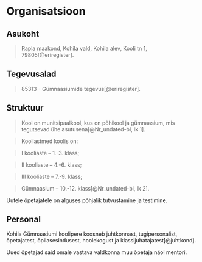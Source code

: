 # Organisatsioon

\multicolsbegin

## Asukoht

> Rapla maakond, Kohila vald, Kohila alev, Kooli tn 1, 79805[@eriregister].

## Tegevusalad

> 85313 - Gümnaasiumide tegevus[@eriregister].

## Struktuur

> Kool on munitsipaalkool, kus on põhikool ja gümnaasium, mis tegutsevad ühe asutusena[@Nr_undated-bl, lk 1].

> Kooliastmed koolis on:

> I kooliaste – 1.-3. klass;

> II kooliaste – 4.-6. klass;

> III kooliaste – 7.-9. klass;

> Gümnaasium – 10.-12. klass[@Nr_undated-bl, lk 2]. 

Uutele õpetajatele on alguses põhjalik tutvustamine ja testimine.

## Personal

Kohila Gümnaasiumi koolipere koosneb juhtkonnast, tugipersonalist, õpetajatest, õpilasesindusest, hoolekogust ja klassijuhatajatest[@juhtkond].

Uued õpetajad said omale vastava valdkonna muu õpetaja näol mentori.

\multicolsend
